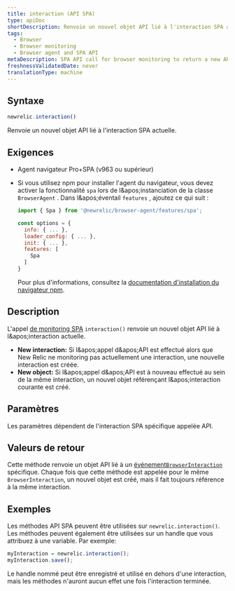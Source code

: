 ```yaml
---
title: interaction (API SPA)
type: apiDoc
shortDescription: Renvoie un nouvel objet API lié à l'interaction SPA actuelle.
tags:
  - Browser
  - Browser monitoring
  - Browser agent and SPA API
metaDescription: SPA API call for browser monitoring to return a new API object that is bound to the current interaction.
freshnessValidatedDate: never
translationType: machine
---
```


## Syntaxe

```js
newrelic.interaction()
```

Renvoie un nouvel objet API lié à l&apos;interaction SPA actuelle.

## Exigences

* Agent navigateur Pro+SPA (v963 ou supérieur)

* Si vous utilisez npm pour installer l&apos;agent du navigateur, vous devez activer la fonctionnalité `spa` lors de l&amp;apos;instanciation de la classe `BrowserAgent` . Dans l&amp;apos;éventail `features` , ajoutez ce qui suit :

  ```js
  import { Spa } from '@newrelic/browser-agent/features/spa';

  const options = {
    info: { ... },
    loader_config: { ... },
    init: { ... },
    features: [
      Spa
    ]
  }
  ```

  Pour plus d&apos;informations, consultez la [documentation d&apos;installation du navigateur npm](https://www.npmjs.com/package/@newrelic/browser-agent#new-relic-browser-agent).

## Description

L&apos;appel [de monitoring SPA](/docs/browser/single-page-app-monitoring/get-started/introduction-single-page-app-monitoring) `interaction()` renvoie un nouvel objet API lié à l&amp;apos;interaction actuelle.

* <DNT>**New interaction:**</DNT> Si l&amp;apos;appel d&amp;apos;API est effectué alors que New Relic ne monitoring pas actuellement une interaction, une nouvelle interaction est créée.
* <DNT>**New object:**</DNT> Si l&amp;apos;appel d&amp;apos;API est à nouveau effectué au sein de la même interaction, un nouvel objet référençant l&amp;apos;interaction courante est créé.

## Paramètres

Les paramètres dépendent de l&apos;interaction SPA spécifique appelée API.

## Valeurs de retour

Cette méthode renvoie un objet API lié à un [événement`BrowserInteraction` ](/docs/insights/explore-data/attributes/browser-default-attributes-insights#browserinteraction-attributes)spécifique. Chaque fois que cette méthode est appelée pour le même `BrowserInteraction`, un nouvel objet est créé, mais il fait toujours référence à la même interaction.

## Exemples

Les méthodes API SPA peuvent être utilisées sur `newrelic.interaction()`. Les méthodes peuvent également être utilisées sur un handle que vous attribuez à une variable. Par exemple:

```js
myInteraction = newrelic.interaction();
myInteraction.save();
```

Le handle nommé peut être enregistré et utilisé en dehors d&apos;une interaction, mais les méthodes n&apos;auront aucun effet une fois l&apos;interaction terminée.